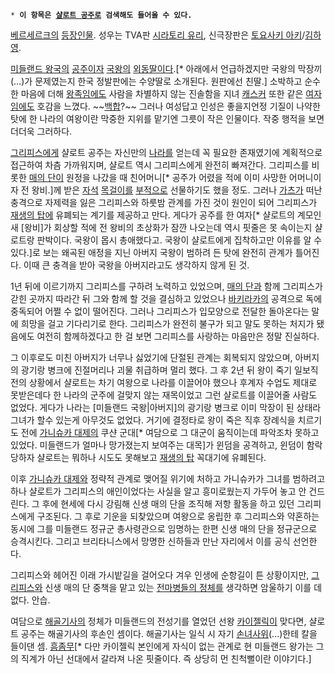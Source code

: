  * '''이 항목은 [[샬로트 공주]]로 검색해도 들어올 수 있다.''' 

'''{{{+1 シャルロット・ベアトリックス・マリー・ルホディ・ウインダム}}}'''

[[베르세르크(만화)|베르세르크]]의 [[등장인물]]. 성우는 TVA판 [[시라토리 유리]], 신극장판은 [[토요사키 아키]]/[[김하영]]. 

[[미들랜드 왕국]]의 [[공주]]이자 [[미들랜드 국왕|국왕]]의 [[외동딸]]이다.[* 아래에서 언급하겠지만 국왕의 막장끼(…)가 문제였는지 한국 정발판에는 수양딸로 소개된다. 원판에선 친딸.] 소박하고 순수한 마음에 더해 [[왕족]]임에도 사람을 차별하지 않는 진솔함을 지녀 [[캐스커(베르세르크)|캐스커]] 또한 같은 [[여자]]임에도 호감을 느꼈다. ~~[[백합(장르)|백합]]?~~ 그러나 여성답고 인성은 좋을지언정 기질이 나약한 탓에 한 나라의 여왕이란 막중한 지위를 맡기엔 그릇이 작은 인물이다. 작중 행적을 보면 더더욱 그러하다.

[[그리피스(베르세르크)|그리피스]]에게 샬로트 공주는 자신만의 [[나라]]를 얻는데 꼭 필요한 존재였기에 계획적으로 접근하여 차츰 가까워지며, 샬로트 역시 그리피스에게 완전히 빠져간다. 그리피스를 비롯한 [[매의 단]]이 원정을 나갔을 때 친어머니[* 공주가 어렸을 적에 이미 사망한 어머니이자 전 왕비.]께 받은 [[자석]] [[목걸이]]를 [[부적]]으로 선물하기도 했을 정도. 그러나 [[가츠(베르세르크)|가츠]]가 떠난 충격으로 자제력을 잃은 그리피스와 하룻밤 관계를 가진 것이 원인이 되어 그리피스가 [[재생의 탑]]에 유폐되는 계기를 제공하고 만다. 게다가 공주를 한 여자[* 샬로트의 계모인 새 [왕비]가 회상할 적에 전 왕비의 초상화가 잠깐 나오는데 역시 핏줄은 못 속이는지 샬로트랑 판박이다. 국왕이 몹시 총애했다고. 국왕이 샬로트에게 집착하고만 이유를 알 수 있다.]로 보는 왜곡된 애정을 지닌 아버지 국왕이 범하려 든 탓에 완전히 관계가 틀어진다. 이때 큰 충격을 받아 국왕을 아버지라고도 생각하지 않게 된 것.

1년 뒤에 이르기까지 그리피스를 구하려 노력하고 있었으며, [[매의 단]]과 함께 그리피스가 갇힌 곳까지 따라간 뒤 그와 함께 할 것을 결심하고 있었으나 [[바키라카]]의 공격으로 독에 중독되어 어쩔 수 없이 떨어진다. 그러나 그리피스가 입모양으로 전달한 돌아온다는 말에 희망을 걸고 기다리기로 한다. 그리피스가 완전히 불구가 되고 말도 못하는 처지가 됐음에도 여전히 함께하겠다고 한 걸 보면 그리피스를 사랑하는 마음만은 정말 진실하다.

그 이후로도 미친 아버지가 너무나 싫었기에 단절된 관계는 회복되지 않았으며, 아버지의 광기랑 병크에 진절머리나 괴물 취급하며 멀리 했다. 그 후 2년 뒤 왕이 죽기 일보직전의 상황에서 샬로트는 차기 여왕으로 나라를 이끌어야 했으나 후계자 수업도 제대로 못받은데다 한 나라의 군주에 걸맞지 않는 재목이었고 그런 샬로트를 이끌어줄 사람도 없었다. 게다가 나라는 [미들랜드 국왕|아버지]의 광기랑 병크로 이미 막장이 된 상태라 그녀가 할수 있는게 아무것도 없었다. 거기에 결정타로 왕이 죽은 직후 장례식을 치르기도 전에 [[가니슈카 대제]]의 쿠샨 군대[* 여담으로 그 대군이 움직이는데 파악조차 못하고 있었다. 미들랜드가 얼마나 망가졌는지 보여주는 대목]가 윈덤을 공격하고, 윈덤이 함락당하자 샬로트는 뭐하나 시도도 못해보고 [[재생의 탑]] 꼭대기에 유폐된다.

이후 [[가니슈카 대제]]와 정략적 관계로 맺어질 위기에 처하고 가니슈카가 그녀를 범하려고 하나 샬로트가 그리피스의 애인이었다는 사실을 알고 흥미로웠는지 가두어 놓고 안 건드린다. 그 후에 현세에 다시 강림해 신생 매의 단을 조직해 저항 활동을 하고 있던 그리피스에게 구조된다. 그 후로 기운을 되찾았으며 여왕으로 옹립한 후 그리피스와 약혼하는 동시에 그를 미들랜드 정규군 총사령관으로 임명하는 한편 신생 매의 단을 정규군으로 승격시킨다. 그리고 브리타니스에서 망명한 신하들과 만난 자리에서 이를 공식 선언한다.

그리피스와 헤어진 이래 가시밭길을 걸어오다 겨우 인생에 순항길이 튼 상황이지만, [[고드 핸드|그리피스]]와 신생 매의 단 중책을 맡고 있는 [[사도(베르세르크)|전마병들의 정체]]를 생각하면 암울하기 이를 데 없다. 안습. 

여담으로 [[해골기사]]의 정체가 미들랜드의 전성기를 열었던 선왕 [[카이젤릭]]이 맞다면, 샬로트 공주는 해골기사의 후손인 셈이다. 해골기사는 일식 시 자기 [[그리피스(베르세르크)|손녀사위]](...)한테 칼을 들이댄 셈. [[흠좀무]][* 다만 카이젤릭 본인에게 자식이 없는 관계로 현 미들랜드 왕가는 그의 직계가 아닌 선대에서 갈라져 나온 핏줄이다. 즉 상당히 먼 친척뻘이란 이야기다.]
